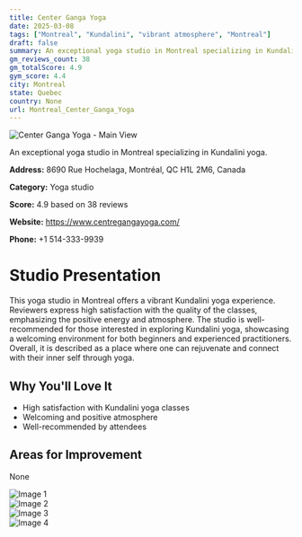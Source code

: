 ```yaml
---
title: Center Ganga Yoga
date: 2025-03-08
tags: ["Montreal", "Kundalini", "vibrant atmosphere", "Montreal"]  
draft: false
summary: An exceptional yoga studio in Montreal specializing in Kundalini yoga.
gm_reviews_count: 38
gm_totalScore: 4.9
gym_score: 4.4
city: Montreal
state: Quebec
country: None
url: Montreal_Center_Ganga_Yoga
---
```


<div className="aspect-[16/9] relative my-8">
  <img 
    src="https://lh5.googleusercontent.com/p/AF1QipM3YbdLjQtgW7xA5rDW9zcnLQabFCdpv2kBMbtD=w1920-h1080-k-no"
    alt="Center Ganga Yoga - Main View"
    className="object-cover absolute inset-0 w-full h-full rounded-lg"
  />
</div>

An exceptional yoga studio in Montreal specializing in Kundalini yoga.

**Address:** 8690 Rue Hochelaga, Montréal, QC H1L 2M6, Canada

**Category:** Yoga studio

**Score:** 4.9 based on 38 reviews

**Website:** https://www.centregangayoga.com/

**Phone:** +1 514-333-9939

# Studio Presentation

This yoga studio in Montreal offers a vibrant Kundalini yoga experience. Reviewers express high satisfaction with the quality of the classes, emphasizing the positive energy and atmosphere. The studio is well-recommended for those interested in exploring Kundalini yoga, showcasing a welcoming environment for both beginners and experienced practitioners. Overall, it is described as a place where one can rejuvenate and connect with their inner self through yoga.

## Why You'll Love It

- High satisfaction with Kundalini yoga classes
- Welcoming and positive atmosphere
- Well-recommended by attendees

## Areas for Improvement

None

<div className="grid grid-cols-1 xl:grid-cols-2 gap-4 my-8">
<div className="aspect-[4/3] relative"><img src="https://lh5.googleusercontent.com/p/AF1QipO1wbHOTkHEhTHxG_EZLH0Hu3vpsc-RgB7GmZzy=w1920-h1080-k-no" alt="Image 1" className="object-cover absolute inset-0 w-full h-full rounded-lg" /></div>
<div className="aspect-[4/3] relative"><img src="https://lh5.googleusercontent.com/p/AF1QipMpwmurq625lQLzO7cYp1r6FiX35ldoiW-BaQ8x=w1920-h1080-k-no" alt="Image 2" className="object-cover absolute inset-0 w-full h-full rounded-lg" /></div>
<div className="aspect-[4/3] relative"><img src="https://lh5.googleusercontent.com/p/AF1QipNECNbQwcjdeaXKdUgrewYtBjEv9dFkFrkA0BOv=w1920-h1080-k-no" alt="Image 3" className="object-cover absolute inset-0 w-full h-full rounded-lg" /></div>
<div className="aspect-[4/3] relative"><img src="https://lh5.googleusercontent.com/p/AF1QipMVamdb61lHXAz8mjT72YMf5Jerf3ynl2LL7jAX=w1920-h1080-k-no" alt="Image 4" className="object-cover absolute inset-0 w-full h-full rounded-lg" /></div>
</div>